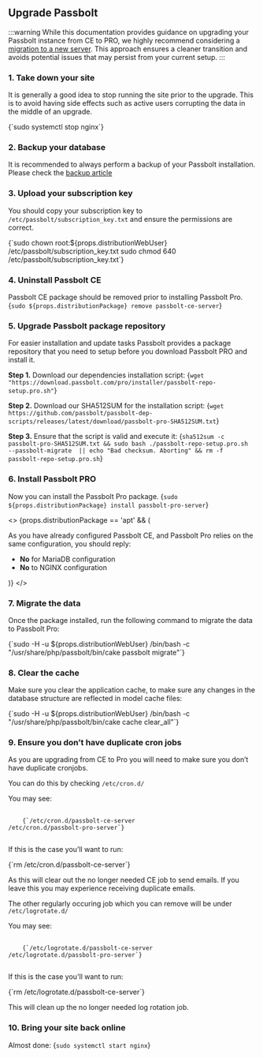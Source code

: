 
## Upgrade Passbolt

:::warning
While this documentation provides guidance on upgrading your Passbolt instance from CE to PRO, we highly recommend considering a [migration to a new server](/hosting/migrate/server/). This approach ensures a cleaner transition and avoids potential issues that may persist from your current setup.
:::

### 1. Take down your site
   It is generally a good idea to stop running the site prior to the upgrade. This is to avoid having side effects such as active users corrupting the data in the middle of an upgrade.


<CodeBlock>
  {`sudo systemctl stop nginx`}
</CodeBlock>

### 2. Backup your database
It is recommended to always perform a backup of your Passbolt installation. Please check the [backup article](/hosting/backup/from-packages/)

### 3. Upload your subscription key

You should copy your subscription key to `/etc/passbolt/subscription_key.txt` and ensure the permissions are correct.

<CodeBlock>
    {`sudo chown root:${props.distributionWebUser} /etc/passbolt/subscription_key.txt
sudo chmod 640 /etc/passbolt/subscription_key.txt`}
</CodeBlock>

### 4. Uninstall Passbolt CE

Passbolt CE package should be removed prior to installing Passbolt Pro.
<CodeBlock>
  {`sudo ${props.distributionPackage} remove passbolt-ce-server`}
</CodeBlock>


### 5. Upgrade Passbolt package repository

For easier installation and update tasks Passbolt provides a package repository that you need to setup before you download Passbolt PRO and install it.

__Step 1.__ Download our dependencies installation script:
<CodeBlock>
  {`wget "https://download.passbolt.com/pro/installer/passbolt-repo-setup.pro.sh"`}
</CodeBlock>

__Step 2.__ Download our SHA512SUM for the installation script:
<CodeBlock>
  {`wget https://github.com/passbolt/passbolt-dep-scripts/releases/latest/download/passbolt-pro-SHA512SUM.txt`}
</CodeBlock>

__Step 3.__ Ensure that the script is valid and execute it:
<CodeBlock>
  {`sha512sum -c passbolt-pro-SHA512SUM.txt && sudo bash ./passbolt-repo-setup.pro.sh  --passbolt-migrate  || echo "Bad checksum. Aborting" && rm -f passbolt-repo-setup.pro.sh`}
</CodeBlock>

### 6. Install Passbolt PRO

Now you can install the Passbolt Pro package.
<CodeBlock>
  {`sudo ${props.distributionPackage} install passbolt-pro-server`}
</CodeBlock>

<>
  {props.distributionPackage == 'apt' && (
    <div>
      <p>As you have already configured Passbolt CE, and Passbolt Pro relies on the same configuration, you should reply:</p>
      <ul>
        <li><b>No</b> for MariaDB configuration</li>
        <li><b>No</b> to NGINX configuration</li>
      </ul>
    </div>
  )}
</>

### 7. Migrate the data
Once the package installed, run the following command to migrate the data to Passbolt Pro:

<CodeBlock>
  {`sudo -H -u ${props.distributionWebUser} /bin/bash -c "/usr/share/php/passbolt/bin/cake passbolt migrate"`}
</CodeBlock>

### 8. Clear the cache
Make sure you clear the application cache, to make sure any changes in the database structure are reflected in model cache files:

<CodeBlock>
  {`sudo -H -u ${props.distributionWebUser} /bin/bash -c "/usr/share/php/passbolt/bin/cake cache clear_all"`}
</CodeBlock>

### 9. Ensure you don’t have duplicate cron jobs
As you are upgrading from CE to Pro you will need to make sure you don’t have duplicate cronjobs.

You can do this by checking `/etc/cron.d/`

You may see:

<pre className="prism-code language-bash">
  <code>
    {`/etc/cron.d/passbolt-ce-server
/etc/cron.d/passbolt-pro-server`}
  </code>
</pre>

If this is the case you’ll want to run:

<CodeBlock>
  {`rm /etc/cron.d/passbolt-ce-server`}
</CodeBlock>

As this will clear out the no longer needed CE job to send emails. If you leave this you may experience receiving duplicate emails.

The other regularly occuring job which you can remove will be under `/etc/logrotate.d/`

You may see:

<pre className="prism-code language-bash">
  <code>
    {`/etc/logrotate.d/passbolt-ce-server
/etc/logrotate.d/passbolt-pro-server`}
  </code>
</pre>

If this is the case you'll want to run:

<CodeBlock>
  {`rm /etc/logrotate.d/passbolt-ce-server`}
</CodeBlock>

This will clean up the no longer needed log rotation job.

### 10. Bring your site back online
Almost done:
<CodeBlock>
  {`sudo systemctl start nginx`}
</CodeBlock>
